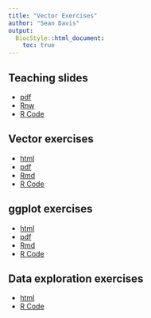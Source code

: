 ```yaml
---
title: "Vector Exercises"
author: "Sean Davis"
output:
  BiocStyle::html_document:
    toc: true
---
```


## Teaching slides

- [pdf](RIntroSlides.pdf)
- [Rnw](RIntroSlides.Rnw)
- [R Code](RIntroSlides.R)

## Vector exercises

- [html](vectors-exercises.html)
- [pdf](vectors-exercises.pdf)
- [Rmd](vectors-exercises.Rmd)
- [R Code](vectors-exercises.R)

## ggplot exercises

- [html](ggplot2.html)
- [pdf](ggplot2.pdf)
- [Rmd](ggplot2.Rmd)
- [R Code](ggplot2.R)

## Data exploration exercises

- [html](Exercises.html)
- [R Code](Exercises.R)
